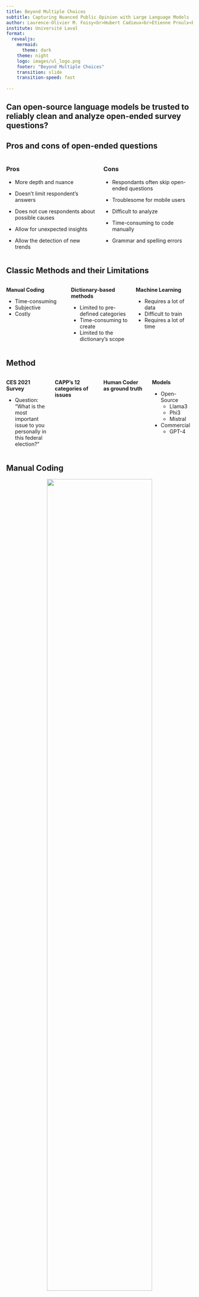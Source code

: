 ```yaml
---
title: Beyond Multiple Choices
subtitle: Capturing Nuanced Public Opinion with Large Language Models
author: Laurence-Olivier M. Foisy<br>Hubert Cadieux<br>Étienne Proulx<br>Yannick Dufresne
institute: Université Laval
format:
  revealjs:
    mermaid: 
      theme: dark
    theme: night
    logo: images/ul_logo.png
    footer: "Beyond Multiple Choices"
    transition: slide
    transition-speed: fast
    
---
```


## Can open-source language models be trusted to reliably clean and analyze open-ended survey questions?{.center}

## Pros and cons of open-ended questions{.center .smaller}

::::{.columns}

:::{.column width=50%}

### Pros

- More depth and nuance

- Doesn't limit respondent's answers

- Does not cue respondents about possible causes

- Allow for unexpected insights

- Allow the detection of new trends

:::

:::{.column width=50%}

### Cons

- Respondants often skip open-ended questions

- Troublesome for mobile users

- Difficult to analyze

- Time-consuming to code manually

- Grammar and spelling errors

:::
::::

## Classic Methods and their Limitations{.smaller}

::::{.columns}

:::{.column width=33%}

**Manual Coding**

  - Time-consuming
  - Subjective
  - Costly
:::

:::{.column width=33%}

**Dictionary-based methods**

  - Limited to pre-defined categories
  - Time-consuming to create
  - Limited to the dictionary's scope

:::

:::{.column width=33%}

**Machine Learning**

  - Requires a lot of data
  - Difficult to train
  - Requires a lot of time

:::

::::

## Method{.smaller}

::::{.columns}

:::{.column width=25%}
**CES 2021 Survey**

- Question: "What is the most important issue to you personally in this federal election?"

:::

:::{.column width=25%}

**CAPP's 12 categories of issues**

:::

:::{.column width=25%}

**Human Coder as ground truth**

:::

:::{.column width=25%}

**Models**

- Open-Source
  - Llama3
  - Phi3
  - Mistral

- Commercial
  - GPT-4

:::

::::

## Manual Coding

<center>

![](images/issue_distribution.png){width="75%"}

</center>

## Ollama

- Open-source
- Large Language Models
- Easy to use API

![](images/ollama.png){.absolute top=200 right=0 width=40%}

## CLELLM{auto-animate="true"}

```.r
# Use devtools to install the clellm package from github
devtools::install_github("clessn/clellm")
```

## CLELLM{auto-animate=true}

```.r
# Use devtools to install the clellm package from github
devtools::install_github("clessn/clellm")

#Use the install_ollama() function to install ollama, only on linux
clellm::install_ollama()
```
## CLELLM{auto-animate=true}

```.r
# Use devtools to install the clellm package from github
devtools::install_github("clessn/clellm")

#Use the install_ollama() function to install ollama, only on linux
clellm::install_ollama()

# Use the ollama_install_model() function to install models
clellm::ollama_install_model("model_name")
```
## CLELLM{auto-animate=true}

```.r
# Use devtools to install the clellm package from github
devtools::install_github("clessn/clellm")

#Use the install_ollama() function to install ollama, only on linux
clellm::install_ollama()

# Use the ollama_install_model() function to install models
clellm::ollama_install_model("model_name")

# Use the ollama_prompt() function to prompt any model you want
prompt <- clellm::ollama_prompt("prompt", model = "model_name")
```

## Prompt{.smaller}

`[1] "In this survey question, respondents had to name their most important issue. Please read the answer and determine to which of the following 12 categories it belongs: 'Law and Crime', 'Culture and Nationalism', 'Public Lands and Agriculture', 'Governments and Governance', 'Immigration', 'Rights, Liberties, Minorities, and Discrimination', 'Health and Social Services', 'Economy and Employment', 'Education', 'Environment and Energy', 'International Affairs and Defense', 'Technology'. Use your judgement and only output a single issue category. The answer your need to categorize is: pension reform."`

## Accuracy

<center>

![](images/accuracy.png){width="75%"}

</center>

## F1 Score results{.smaller}

|Issue Category                                    |Llama3 |Phi3 |Mistral |GPT-4 |Dict |
|:-------------------------------------------------|:------|:----|:-------|:-----|:----|
|Culture and Nationalism                           |NA     |NA   |1       |NA    |NA   |
|<span style="background-color: #FFFFFF; font-weight: bold; color: black">Economy and Employment</span>                            |<span style="background-color: #C0C0C0; font-weight: bold; color: black">0.9</span>    |<span style="background-color: #CD7F32; font-weight: bold; color: black">0.87</span> |NA      |<span style="background-color: #FFD700; font-weight: bold; color: black">0.94</span>  |0.21 |
|Education                                         |0.67   |0.67 |1       |0.67  |NA   |
|Environment and Energy                            |0.88   |0.8  |0.8     |0.84  |0.08 |
|<span style="background-color: #FFFFFF; font-weight: bold; color: black">Governments and Governance</span>                        |0.41   |<span style="background-color: #CD7F32; font-weight: bold; color: black">0.47</span> |<span style="background-color: #C0C0C0; font-weight: bold; color: black">0.56</span>    |<span style="background-color: #FFD700; font-weight: bold; color: black">0.65</span>  |0.03 |
|<span style="background-color: #FFFFFF; font-weight: bold; color: black">Health and Social Services</span>                        |<span style="background-color: #C0C0C0; font-weight: bold; color: black">0.94</span>   |0.83 |<span style="background-color: #CD7F32; font-weight: bold; color: black">0.91</span>    |<span style="background-color: #FFD700; font-weight: bold; color: black">0.96</span>  |0.34 |
|Immigration                                       |1      |1    |1       |1     |NA   |
|Law and Crime                                     |1      |1    |1       |1     |NA   |
|Rights, Liberties, Minorities, and Discrimination |0.86   |0.86 |0.71    |0.57  |0.29 |
|<span style="background-color: #FFFFFF; font-weight: bold; color: black">Weighted Mean</span>                                     |<span style="background-color: #C0C0C0; font-weight: bold; color: black">0.81</span>   |<span style="background-color: #CD7F32; font-weight: bold; color: black">0.77</span> |0.5     |<span style="background-color: #FFD700; font-weight: bold; color: black">0.86</span>  |0.19 |

## Conclusion{.smaller}

- Lack context and nuance
- Very promising

### Limitations

- Prompt limitation

### Future work

- More validation work needs to be done
- Deploy a survey only with open-ended questions 
  - Test scale building with factor analysis
  - Compare with other surveys